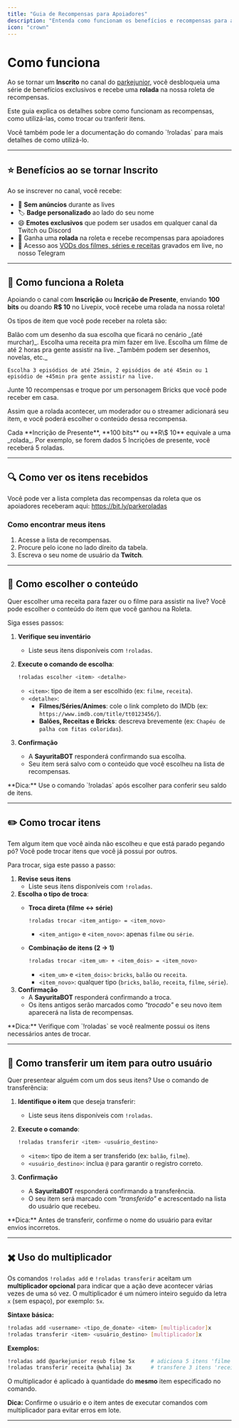 ```yaml
---
title: "Guia de Recompensas para Apoiadores"
description: "Entenda como funcionam os benefícios e recompensas para apoiadores do canal"
icon: "crown"
---
```


# Como funciona

Ao se tornar um **Inscrito** no canal do [parkejunior](https://www.twitch.tv/parkejunior), você desbloqueia uma série de benefícios exclusivos e recebe uma **rolada** na nossa roleta de recompensas.

Este guia explica os detalhes sobre como funcionam as recompensas, como utilizá-las, como trocar ou tranferir itens.

<Card title="Documentação do comando !roladas" icon="book" href="/commands/roladas" cta="Ler documentação">
  Você também pode ler a documentação do comando `!roladas` para mais detalhes de como utilizá-lo.
</Card>

---

## ⭐ Benefícios ao se tornar Inscrito

Ao se inscrever no canal, você recebe:

- 🚫 **Sem anúncios** durante as lives
- 🏷️ **Badge personalizado** ao lado do seu nome
- 😄 **Emotes exclusivos** que podem ser usados em qualquer canal da Twitch ou Discord
- 🎰 Ganha uma **rolada** na roleta e recebe recompensas para apoiadores
- 🎥 Acesso aos [VODs dos filmes, séries e receitas](https://discord.com/channels/1185785552562307262/1337053137919410260) gravados em live, no nosso Telegram

---

## 🎰 Como funciona a Roleta

Apoiando o canal com **Inscrição** ou **Incrição de Presente**, enviando **100 bits** ou doando **R\$ 10** no Livepix, você recebe uma rolada na nossa roleta\!

Os tipos de item que você pode receber na roleta são:

<Columns cols={2}>
  <Card title="🎈 Balão">
    Balão com um desenho da sua escolha que ficará no cenário _(até murchar)_.
  </Card>

  <Card title="🍰 Receita">
    Escolha uma receita pra mim fazer em live.
  </Card>

  <Card title="🍿 Filme">
    Escolha um filme de até 2 horas pra gente assistir na live.
  </Card>

  <Card title="📺 Série/Anime">
    _Também podem ser desenhos, novelas, etc._

    Escolha 3 episódios de até 25min, 2 episódios de até 45min ou 1 episódio de +45min pra gente assistir na live.
  </Card>
</Columns>

<Card title="🧩 Bricks">
  Junte 10 recompensas e troque por um personagem Bricks que você pode receber em casa.
</Card>

Assim que a rolada acontecer, um moderador ou o streamer adicionará seu item, e você poderá escolher o conteúdo dessa recompensa.

<Note>
  Cada **Incrição de Presente**, **100 bits** ou **R\$ 10** equivale a uma _rolada_. Por exemplo, se forem dados 5 Incrições de presente, você receberá 5 roladas.
</Note>

---

## 🔍 Como ver os itens recebidos

Você pode ver a lista completa das recompensas da roleta que os apoiadores receberam aqui: https://bit.ly/parkeroladas

### Como encontrar meus itens

1. Acesse a lista de recompensas.
2. Procure pelo icone <Icon icon="magnifying-glass" iconType="solid" /> no lado direito da tabela.
3. Escreva o seu nome de usuário da **Twitch**.

---

## 📌 Como escolher o conteúdo

Quer escolher uma receita para fazer ou o filme para assistir na live? Você pode escolher o conteúdo do item que você ganhou na Roleta.

Siga esses passos:

1. **Verifique seu inventário**
   - Liste seus itens disponíveis com `!roladas`.
2. **Execute o comando de escolha**:

   ```bash
   !roladas escolher <item> <detalhe>
   ```
   - `<item>`: tipo de item a ser escolhido (ex: `filme`, `receita`).
   - `<detalhe>`:
     - **Filmes/Séries/Animes**: cole o link completo do IMDb (ex: `https://www.imdb.com/title/tt0123456/`).
     - **Balões, Receitas e Bricks**: descreva brevemente (ex: `Chapéu de palha com fitas coloridas`).
3. **Confirmação**
   - A **SayuritaBOT** responderá confirmando sua escolha.
   - Seu item será salvo com o conteúdo que você escolheu na lista de recompensas.

<Tip>
  **Dica:** Use o comando `!roladas` após escolher para conferir seu saldo de itens.
</Tip>

---

## ✏️ Como trocar itens

Tem algum item que você ainda não escolheu e que está parado pegando pó? Você pode trocar itens que você já possui por outros.

Para trocar, siga este passo a passo:

1. **Revise seus itens**
   - Liste seus itens disponíveis com `!roladas`.
2. **Escolha o tipo de troca**:
   - **Troca direta (filme ↔ série)**

     ```bash
     !roladas trocar <item_antigo> = <item_novo>
     ```
     - `<item_antigo>` e `<item_novo>`: apenas `filme` ou `série`.
   - **Combinação de itens (2 → 1)**

     ```bash
     !roladas trocar <item_um> + <item_dois> = <item_novo>
     ```
     - `<item_um>` e `<item_dois>`: `bricks`, `balão` ou `receita`.
     - `<item_novo>`: qualquer tipo (`bricks`, `balão`, `receita`, `filme`, `série`).
3. **Confirmação**
   - A **SayuritaBOT** responderá confirmando a troca.
   - Os itens antigos serão marcados como _"trocado"_ e seu novo item aparecerá na lista de recompensas.

<Tip>
  **Dica:** Verifique com `!roladas` se você realmente possui os itens necessários antes de trocar.
</Tip>

---

## 🎁 Como transferir um item para outro usuário

Quer presentear alguém com um dos seus itens? Use o comando de transferência:

1. **Identifique o item** que deseja transferir:
   - Liste seus itens disponíveis com `!roladas`.
2. **Execute o comando**:

   ```bash
   !roladas transferir <item> <usuário_destino>
   ```
   - `<item>`: tipo de item a ser transferido (ex: `balão`, `filme`).
   - `<usuário_destino>`: inclua `@` para garantir o registro correto.
3. **Confirmação**
   - A **SayuritaBOT** responderá confirmando a transferência.
   - O seu item será marcado com _"transferido"_ e acrescentado na lista do usuário que recebeu.

<Tip>
  **Dica:** Antes de transferir, confirme o nome do usuário para evitar envios incorretos.
</Tip>

---

## ✖️ Uso do multiplicador

Os comandos `!roladas add` e `!roladas transferir` aceitam um **multiplicador opcional** para indicar que a ação deve acontecer várias vezes de uma só vez. O multiplicador é um número inteiro seguido da letra `x` (sem espaço), por exemplo: `5x`.

**Sintaxe básica:**

```bash
!roladas add <username> <tipo_de_donate> <item> [multiplicador]x
!roladas transferir <item> <usuário_destino> [multiplicador]x
```

**Exemplos:**

```bash
!roladas add @parkejunior resub filme 5x     # adiciona 5 itens 'filme' para @parkejunior
!roladas transferir receita @whaliaj 3x      # transfere 3 itens 'receita' para @whaliaj
```

<Note>O multiplicador é aplicado à quantidade do **mesmo** item especificado no comando.</Note>

<Tip>**Dica:** Confirme o usuário e o item antes de executar comandos com multiplicador para evitar erros em lote.</Tip>

---